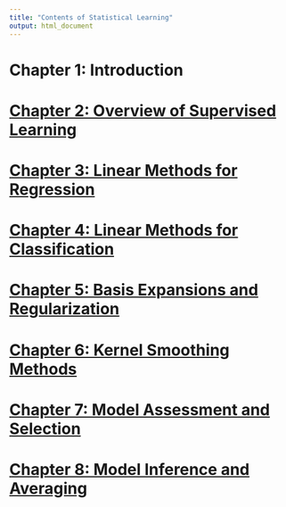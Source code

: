 ```yaml
---
title: "Contents of Statistical Learning"
output: html_document
---
```

# Chapter 1: Introduction

# [Chapter 2: Overview of Supervised Learning](2.html)

# [Chapter 3: Linear Methods for Regression](3.html)

# [Chapter 4: Linear Methods for Classification](4.html)

# [Chapter 5: Basis Expansions and Regularization](5.html)

# [Chapter 6: Kernel Smoothing Methods](6.html)

# [Chapter 7: Model Assessment and Selection](7.html)

# [Chapter 8: Model Inference and Averaging](8.html)


